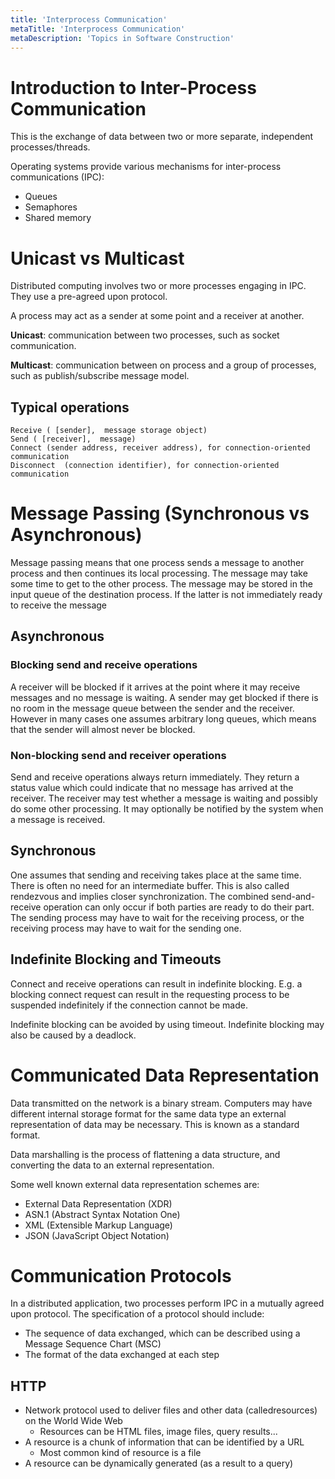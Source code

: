 ```yaml
---
title: 'Interprocess Communication'
metaTitle: 'Interprocess Communication'
metaDescription: 'Topics in Software Construction'
---
```


<link
  rel="stylesheet"
  href="https://cdn.jsdelivr.net/npm/katex@0.11.0/dist/katex.min.css"
  integrity="sha384-BdGj8xC2eZkQaxoQ8nSLefg4AV4/AwB3Fj+8SUSo7pnKP6Eoy18liIKTPn9oBYNG"
  crossOrigin="anonymous"
/>

# Introduction to Inter-Process Communication

This is the exchange of data between two or more separate, independent processes/threads.

Operating systems provide various mechanisms for inter-process communications (IPC):

- Queues
- Semaphores
- Shared memory

# Unicast vs Multicast

Distributed computing involves two or more processes engaging in IPC. They use a pre-agreed upon protocol.

A process may act as a sender at some point and a receiver at another.

**Unicast**: communication between two processes, such as socket communication.

**Multicast**: communication between on process and a group of processes, such as publish/subscribe message model.

## Typical operations

```
Receive ( [sender],  message storage object)
Send ( [receiver],  message)
Connect (sender address, receiver address), for connection-oriented communication
Disconnect  (connection identifier), for connection-oriented communication
```

# Message Passing (Synchronous vs Asynchronous)

Message passing means that one process sends a message to another process and then continues its local processing. The message may take some time to get to the other process. The message may be stored in the input queue of the destination process. If the latter is not immediately ready to receive the message

## Asynchronous

### Blocking send and receive operations

A receiver will be blocked if it arrives at the point where it may receive messages and no message is waiting. A sender may get blocked if there is no room in the message queue between the sender and the receiver. However in many cases one assumes arbitrary long queues, which means that the sender will almost never be blocked.

### Non-blocking send and receiver operations

Send and receive operations always return immediately. They return a status value which could indicate that no message has arrived at the receiver. The receiver may test whether a message is waiting and possibly do some other processing. It may optionally be notified by the system when a message is received.

## Synchronous

One assumes that sending and receiving takes place at the same time. There is often no need for an intermediate buffer. This is also called rendezvous and implies closer synchronization. The combined send-and-receive operation can only occur if both parties are ready to do their part. The sending process may have to wait for the receiving process, or the receiving process may have to wait for the sending one.

## Indefinite Blocking and Timeouts

Connect and receive operations can result in indefinite blocking. E.g. a blocking connect request can result in the requesting process to be suspended indefinitely if the connection cannot be made.

Indefinite blocking can be avoided by using timeout. Indefinite blocking may also be caused by a deadlock.

# Communicated Data Representation

Data transmitted on the network is a binary stream. Computers may have different internal storage format for the same data type an external representation of data may be necessary. This is known as a standard format.

Data marshalling is the process of flattening a data structure, and converting the data to an external representation.

Some well known external data representation schemes are:

- External Data Representation (XDR)
- ASN.1 (Abstract Syntax Notation One)
- XML (Extensible Markup Language)
- JSON (JavaScript Object Notation)

# Communication Protocols

In a distributed application, two processes perform IPC in a mutually agreed upon protocol. The specification of a protocol should include:

- The sequence of data exchanged, which can be described using a Message Sequence Chart (MSC)
- The format of the data exchanged at each step

## HTTP

- Network protocol used to deliver files and other data (calledresources) on the World Wide Web
  - Resources can be HTML files, image files, query results...
- A resource is a chunk of information that can be identified by a URL
  - Most common kind of resource is a file
- A resource can be dynamically generated (as a result to a query)
